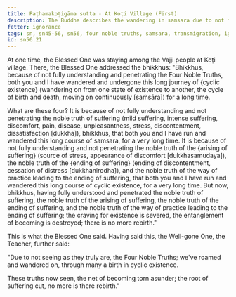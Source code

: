 ```yaml
---
title: Paṭhamakoṭigāma sutta - At Koṭi Village (First)
description: The Buddha describes the wandering in samsara due to not fully understanding and penetrating the Four Noble Truths.
fetter: ignorance
tags: sn, sn45-56, sn56, four noble truths, samsara, transmigration, ignorance
id: sn56.21
---
```


At one time, the Blessed One was staying among the Vajji people at Koṭi village. There, the Blessed One addressed the bhikkhus: "Bhikkhus, because of not fully understanding and penetrating the Four Noble Truths, both you and I have wandered and undergone this long journey of \{cyclic existence} (wandering on from one state of existence to another, the cycle of birth and death, moving on continuously [saṁsāra]) for a long time.

What are these four? It is because of not fully understanding and not penetrating the noble truth of suffering (mild suffering, intense suffering, discomfort, pain, disease, unpleasantness, stress, discontentment, dissatisfaction [dukkha]), bhikkhus, that both you and I have run and wandered this long course of samsara, for a very long time. It is because of not fully understanding and not penetrating the noble truth of the \{arising of suffering} (source of stress, appearance of discomfort [dukkhasamudaya]), the noble truth of the \{ending of suffering} (ending of discontentment, cessation of distress [dukkhanirodha]), and the noble truth of the way of practice leading to the ending of suffering, that both you and I have run and wandered this long course of cyclic existence, for a very long time. But now, bhikkhus, having fully understood and penetrated the noble truth of suffering, the noble truth of the arising of suffering, the noble truth of the ending of suffering, and the noble truth of the way of practice leading to the ending of suffering; the craving for existence is severed, the entanglement of becoming is destroyed; there is no more rebirth."

This is what the Blessed One said. Having said this, the Well-gone One, the Teacher, further said:

"Due to not seeing as they truly are,
the Four Noble Truths;
we've roamed and wandered on,
through many a birth in cyclic existence.

These truths now seen,
the net of becoming torn asunder;
the root of suffering cut,
no more is there rebirth."